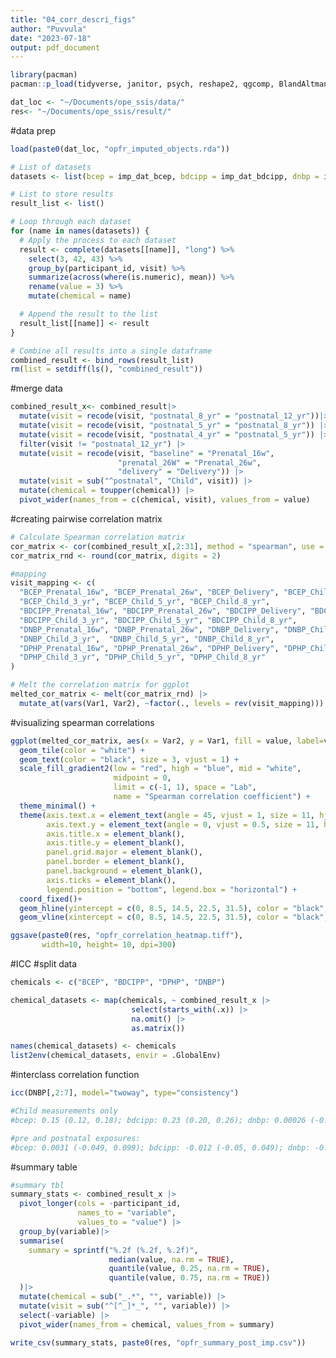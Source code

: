 ```yaml
---
title: "04_corr_descri_figs"
author: "Puvvula"
date: "2023-07-18"
output: pdf_document
---
```


```r
library(pacman)
pacman::p_load(tidyverse, janitor, psych, reshape2, qgcomp, BlandAltmanLeh)

dat_loc <- "~/Documents/ope_ssis/data/"
res<- "~/Documents/ope_ssis/result/"
```

#data prep
```r
load(paste0(dat_loc, "opfr_imputed_objects.rda"))

# List of datasets
datasets <- list(bcep = imp_dat_bcep, bdcipp = imp_dat_bdcipp, dnbp = imp_dat_dnbp, dphp = imp_dat_dphp)

# List to store results
result_list <- list()

# Loop through each dataset
for (name in names(datasets)) {
  # Apply the process to each dataset
  result <- complete(datasets[[name]], "long") %>%
    select(3, 42, 43) %>%
    group_by(participant_id, visit) %>%
    summarize(across(where(is.numeric), mean)) %>%
    rename(value = 3) %>%
    mutate(chemical = name)

  # Append the result to the list
  result_list[[name]] <- result
}

# Combine all results into a single dataframe
combined_result <- bind_rows(result_list)
rm(list = setdiff(ls(), "combined_result"))
```

#merge data
```r
combined_result_x<- combined_result|>
  mutate(visit = recode(visit, "postnatal_8_yr" = "postnatal_12_yr"))|>
  mutate(visit = recode(visit, "postnatal_5_yr" = "postnatal_8_yr")) |>
  mutate(visit = recode(visit, "postnatal_4_yr" = "postnatal_5_yr")) |>
  filter(visit != "postnatal_12_yr") |>
  mutate(visit = recode(visit, "baseline" = "Prenatal_16w",
                        "prenatal_26W" = "Prenatal_26w",
                        "delivery" = "Delivery")) |>
  mutate(visit = sub("^postnatal", "Child", visit)) |>
  mutate(chemical = toupper(chemical)) |>
  pivot_wider(names_from = c(chemical, visit), values_from = value)
```

#creating pairwise correlation matrix
```r
# Calculate Spearman correlation matrix
cor_matrix <- cor(combined_result_x[,2:31], method = "spearman", use = "pairwise.complete.obs")
cor_matrix_rnd <- round(cor_matrix, digits = 2)

#mapping
visit_mapping <- c(
  "BCEP_Prenatal_16w", "BCEP_Prenatal_26w", "BCEP_Delivery", "BCEP_Child_1_yr", "BCEP_Child_2_yr", 
  "BCEP_Child_3_yr", "BCEP_Child_5_yr", "BCEP_Child_8_yr",
  "BDCIPP_Prenatal_16w", "BDCIPP_Prenatal_26w", "BDCIPP_Delivery", "BDCIPP_Child_1_yr", "BDCIPP_Child_2_yr", 
  "BDCIPP_Child_3_yr", "BDCIPP_Child_5_yr", "BDCIPP_Child_8_yr",
  "DNBP_Prenatal_16w", "DNBP_Prenatal_26w", "DNBP_Delivery", "DNBP_Child_1_yr", "DNBP_Child_2_yr", 
  "DNBP_Child_3_yr",  "DNBP_Child_5_yr", "DNBP_Child_8_yr",
  "DPHP_Prenatal_16w", "DPHP_Prenatal_26w", "DPHP_Delivery", "DPHP_Child_1_yr", "DPHP_Child_2_yr", 
  "DPHP_Child_3_yr", "DPHP_Child_5_yr", "DPHP_Child_8_yr"
)

# Melt the correlation matrix for ggplot
melted_cor_matrix <- melt(cor_matrix_rnd) |>
  mutate_at(vars(Var1, Var2), ~factor(., levels = rev(visit_mapping)))
```

#visualizing spearman correlations
```r
ggplot(melted_cor_matrix, aes(x = Var2, y = Var1, fill = value, label=value)) + #, label = value
  geom_tile(color = "white") +
  geom_text(color = "black", size = 3, vjust = 1) +
  scale_fill_gradient2(low = "red", high = "blue", mid = "white",
                       midpoint = 0,
                       limit = c(-1, 1), space = "Lab",
                       name = "Spearman correlation coefficient") +
  theme_minimal() +
  theme(axis.text.x = element_text(angle = 45, vjust = 1, size = 11, hjust = 1),
        axis.text.y = element_text(angle = 0, vjust = 0.5, size = 11, hjust = 1),
        axis.title.x = element_blank(),
        axis.title.y = element_blank(),
        panel.grid.major = element_blank(),
        panel.border = element_blank(),
        panel.background = element_blank(),
        axis.ticks = element_blank(),
        legend.position = "bottom", legend.box = "horizontal") +
  coord_fixed()+
  geom_hline(yintercept = c(0, 8.5, 14.5, 22.5, 31.5), color = "black", size = 0.8) +
  geom_vline(xintercept = c(0, 8.5, 14.5, 22.5, 31.5), color = "black", size = 0.8)

ggsave(paste0(res, "opfr_correlation_heatmap.tiff"),
       width=10, height= 10, dpi=300)
```

#ICC
#split data
```r
chemicals <- c("BCEP", "BDCIPP", "DPHP", "DNBP")

chemical_datasets <- map(chemicals, ~ combined_result_x |>
                           select(starts_with(.x)) |>
                           na.omit() |>
                           as.matrix())

names(chemical_datasets) <- chemicals
list2env(chemical_datasets, envir = .GlobalEnv)
```

#interclass correlation function
```r
icc(DNBP[,2:7], model="twoway", type="consistency")

#Child measurements only
#bcep: 0.15 (0.12, 0.18); bdcipp: 0.23 (0.20, 0.26); dnbp: 0.00026 (-0.00017, 0.00073); dphp: 0.11 (0.086, 0.14)

#pre and postnatal exposures:
#bcep: 0.0031 (-0.049, 0.099); bdcipp: -0.012 (-0.05, 0.049); dnbp: -0.0644 (-0.117, 0.036); dphp: -0.004 (-0.041, 0.052)
```

#summary table
```r
#summary tbl
summary_stats <- combined_result_x |>
  pivot_longer(cols = -participant_id,
               names_to = "variable",
               values_to = "value") |>
  group_by(variable)|>
  summarise(
    summary = sprintf("%.2f (%.2f, %.2f)",
                      median(value, na.rm = TRUE),
                      quantile(value, 0.25, na.rm = TRUE),
                      quantile(value, 0.75, na.rm = TRUE))
  )|>
  mutate(chemical = sub("_.*", "", variable)) |>
  mutate(visit = sub("^[^_]*_", "", variable)) |>
  select(-variable) |>
  pivot_wider(names_from = chemical, values_from = summary)

write_csv(summary_stats, paste0(res, "opfr_summary_post_imp.csv"))
```


